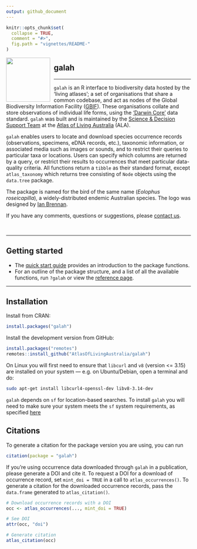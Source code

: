 ```yaml
---
output: github_document
---
```


<!-- README.md is generated from README.Rmd. Please edit that file -->

```r
knitr::opts_chunk$set(
  collapse = TRUE,
  comment = "#>",
  fig.path = "vignettes/README-"
)
```

<img src="man/figures/logo.png" align="left" style="margin: 0px 10px 0px 0px;" alt="" width="120"/><h2>galah</h2>

---

`galah` is an R interface to biodiversity data hosted by the 'living atlases'; 
a set of organisations that share a common codebase, and act as nodes of the
Global Biodiversity Information Facility ([GBIF](https://www.gbif.org)). These 
organisations collate and store observations of individual life forms, using the 
['Darwin Core'](https://dwc.tdwg.org) data standard. `galah` was built and is 
maintained by the [Science & Decision Support Team](https://labs.ala.org.au) at 
the [Atlas of Living Australia](https://www.ala.org.au) (ALA).

`galah` enables users to locate and download species occurrence records (observations, 
specimens, eDNA records, etc.), taxonomic information, or associated media such 
as images or sounds, and to restrict their queries to particular taxa or
locations. Users can specify which columns are returned by a query, or restrict
their results to occurrences that meet particular data-quality criteria. All 
functions return a `tibble` as their standard format, except
`atlas_taxonomy` which returns tree consisting of `Node` objects using the 
`data.tree` package.

The package is named for the bird of the same name
(*Eolophus roseicapilla*), a widely-distributed endemic Australian species. The 
logo was designed by [Ian Brennan](https://www.iangbrennan.org/).

If you have any comments, questions or suggestions, please [contact us](mailto:support@ala.org.au).

<br>

---

## Getting started

- The [quick start guide](https://galah.ala.org.au/R/articles/quick_start_guide.html) provides an introduction to the package functions.
- For an outline of the package structure, and a list of all the available functions, run `?galah` or view the [reference page](https://galah.ala.org.au/R/index.html).

---

## Installation

Install from CRAN:
```r
install.packages("galah")
```

Install the development version from GitHub:
```r
install.packages("remotes")
remotes::install_github("AtlasOfLivingAustralia/galah")
```

On Linux you will first need to ensure that `libcurl` and `v8` (version <= 3.15) are installed on your system --- e.g. on Ubuntu/Debian, open a terminal and do:

```sh
sudo apt-get install libcurl4-openssl-dev libv8-3.14-dev
```

`galah` depends on `sf` for location-based searches. To install `galah` you will
need to make sure your system meets the `sf` system requirements, as specified
[here](https://cran.r-project.org/package=sf)


## Citations
To generate a citation for the package version you are using, you can run
```r
citation(package = "galah")
```
If you're using occurrence data downloaded through `galah` in a publication, please generate a DOI and cite it. 
To request a DOI for a download of occurrence record, set `mint_doi = TRUE` in a call to `atlas_occurrences()`.
To generate a citation for the downloaded occurrence records, pass the `data.frame`
generated to `atlas_citation()`.

```r
# Download occurrence records with a DOI 
occ <- atlas_occurrences(..., mint_doi = TRUE)

# See DOI
attr(occ, "doi")

# Generate citation
atlas_citation(occ)
```